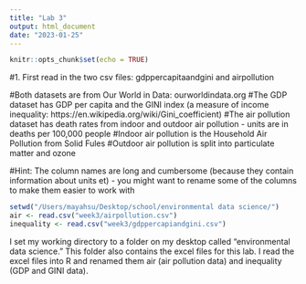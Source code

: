 ```yaml
---
title: "Lab 3"
output: html_document
date: "2023-01-25"
---
```


```r
knitr::opts_chunk$set(echo = TRUE)
```

#1. First read in the two csv files: gdppercapitaandgini and airpollution

#Both datasets are from Our World in Data: ourworldindata.org
#The GDP dataset has GDP per capita and the GINI index (a measure of income inequality: https://en.wikipedia.org/wiki/Gini_coefficient)
#The air pollution dataset has death rates from indoor and outdoor air pollution - units are in deaths per 100,000 people
#Indoor air pollution is the Household Air Pollution from Solid Fules
#Outdoor air pollution is split into particulate matter and ozone

#Hint: The column names are long and cumbersome (because they contain information about units et) - you might want to rename some of the columns to make them easier to work with

```r
setwd("/Users/mayahsu/Desktop/school/environmental data science/")
air <- read.csv("week3/airpollution.csv")
inequality <- read.csv("week3/gdppercapiandgini.csv")
```
I set my working directory to a folder on my desktop called "environmental data science." This folder also contains the excel files for this lab. I read the excel files into R and renamed them air (air pollution data) and inequality (GDP and GINI data).